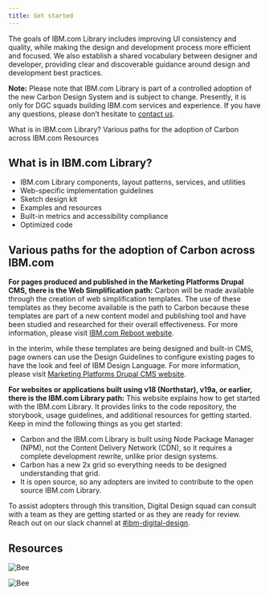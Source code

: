 ```yaml
---
title: Get started
---
```


<PageDescription>

The goals of IBM.com Library includes improving UI consistency and quality, while making the design and development process more efficient and focused. We also establish a shared vocabulary between designer and developer, providing clear and discoverable guidance around design and development best practices.

</PageDescription>

<InlineNotification>

**Note:** Please note that IBM.com Library is part of a controlled adoption of the new Carbon Design System and is subject to change. Presently, it is only for DGC squads building IBM.com services and experience. If you have any questions, please don’t hesitate to [contact us](https://cognitive-app.slack.com/archives/C2PLX8GQ6).

</InlineNotification>

<AnchorLinks>

<AnchorLink>What is in IBM.com Library?</AnchorLink>
<AnchorLink>Various paths for the adoption of Carbon across IBM.com</AnchorLink>
<AnchorLink>Resources </AnchorLink>

</AnchorLinks>


## What is in IBM.com Library?

* IBM.com Library components, layout patterns, services, and utilities
* Web-specific implementation guidelines 
* Sketch design kit 
* Examples and resources
* Built-in metrics and accessibility compliance
* Optimized code

## Various paths for the adoption of Carbon across IBM.com

**For pages produced and published in the Marketing Platforms Drupal CMS, there is the Web Simplification path:** 
Carbon will be made available through the creation of web simplification templates. The use of these templates as they become available is the path to Carbon because these templates are part of a new content model and publishing tool and have been studied and researched for their overall effectiveness. For more information, please visit [IBM.com Reboot website](https://w3.ibm.com/w3publisher/ibm-com-reboot).  

In the interim, while these templates are being designed and built-in CMS, page owners can use the Design Guidelines to configure existing pages to have the look and feel of IBM Design Language. For more information, please visit [Marketing Platforms Drupal CMS website](https://w3.ibm.com/w3publisher/squad-pulse/marketing-platforms/drupal-cms#Links).

**For websites or applications built using v18 (Northstar), v19a, or earlier, there is the IBM.com Library path:**
This website explains how to get started with the IBM.com Library. It provides links to the code repository, the storybook, usage guidelines, and additional resources for getting started. Keep in mind the following things as you get started:

* Carbon and the IBM.com Library is built using Node Package Manager (NPM), not the Content Delivery Network (CDN), so it requires a complete development rewrite, unlike prior design systems.
* Carbon has a new 2x grid so everything needs to be designed understanding that grid.
* It is open source, so any adopters are invited to contribute to the open source IBM.com Library.

To assist adopters through this transition, Digital Design squad can consult with a team as they are getting started or as they are ready for review. Reach out on our slack channel at [#ibm-digital-design](https://ibm-studios.slack.com/archives/C2PLX8GQ6).

## Resources 

<Row className="resource-card-group">
  <Column colMd={4} colLg={4} noGutterSm>
    <ResourceCard
      subTitle="Designing"
      actionIcon="arrowRight"
      href="/getting-started/designing"
    >
    </ResourceCard>
  </Column>
  <Column colMd={4} colLg={4} noGutterSm>
    <ResourceCard
      subTitle="Coding"  
      actionIcon="arrowRight"            
      href="/getting-started/coding"
    >
    </ResourceCard>
  </Column>
  <Column colMd={4} colLg={4} noGutterSm>
    <ResourceCard
      subTitle="Resources"
      actionIcon="arrowRight"            
      href="/resources"
    >

![Bee](../../images/bee_icon.svg)

</ResourceCard>
  </Column>
  <Column colMd={4} colLg={4} noGutterSm>
    <ResourceCard
      subTitle="Help"    
      actionIcon="arrowRight"            
      href="/help"
    >

![Bee](../../images/bee_icon.svg)

</ResourceCard>
  </Column>
</Row>
